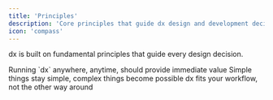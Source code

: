 ```yaml
---
title: 'Principles'
description: 'Core principles that guide dx design and development decisions'
icon: 'compass'
---
```


dx is built on fundamental principles that guide every design decision.

<CardGroup cols={1}>
  <Card title="1. Try to be useful" icon="check">
    Running `dx` anywhere, anytime, should provide immediate value
  </Card>
  
  <Card title="2. Progressive complexity" icon="arrow-up">
    Simple things stay simple, complex things become possible
  </Card>
  
  <Card title="3. Adapt to you" icon="cog">
    dx fits your workflow, not the other way around
  </Card>
</CardGroup>
